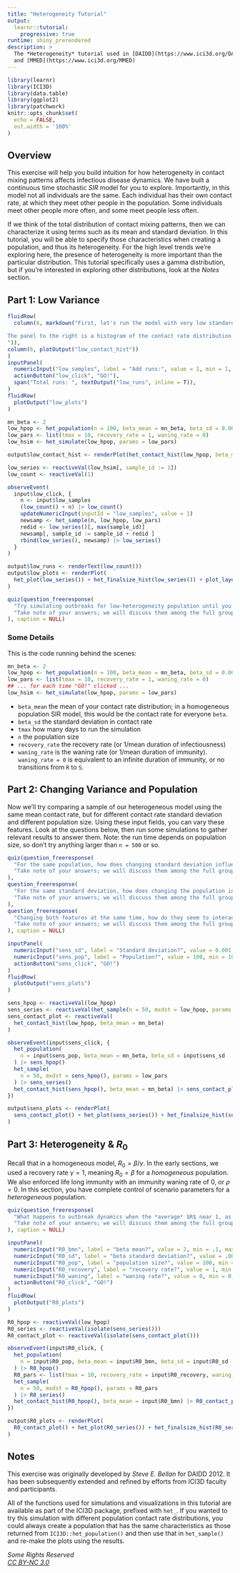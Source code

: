 ```yaml
---
title: "Heterogeneity Tutorial"
output:
  learnr::tutorial:
    progressive: true
runtime: shiny_prerendered
description: >
  The *Heterogeneity* tutorial used in [DAIDD](https://www.ici3d.org/DAIDD)
  and [MMED](https://www.ici3d.org/MMED)
---
```


```r
library(learnr)
library(ICI3D)
library(data.table)
library(ggplot2)
library(patchwork)
knitr::opts_chunk$set(
  echo = FALSE,
  out.width = '100%'
)
```

## Overview

This exercise will help you build intuition for how heterogeneity in contact mixing patterns affects infectious disease dynamics.  We have built a continuous time stochastic *SIR* model for you to explore.  Importantly, in this model not all individuals are the same.  Each individual has their own contact rate, at which they meet other people in the population.  Some individuals meet other people more often, and some meet people less often.

If we think of the total distribution of contact mixing patterns, then we can characterize it using terms such as its mean and standard deviation. In this tutorial, you will be able to specify those characteristics when creating a population, and thus its heterogeneity. For the high level trends we're exploring here, the presence of heterogeneity is more important than the particular distribution. This tutorial specifically uses a gamma distribution, but if you're interested in exploring other distributions, look at the *Notes* section.

## Part 1: Low Variance

```r
fluidRow(
  column(6, markdown("First, let's run the model with very low standard deviation so we can see what happens in a situation that is very similar to the homogeneous population model.  Under these conditions, the underlying model is approximately mimicing the Gillespie algorithm. In turn, for large populations, that approach closely follows the deterministic results from compartmental, ordinary differential equations (ODEs) for the *SIR* model world.

The panel to the right is a histogram of the contact rate distribution. Below, the left plot shows the epidemic time series. The right shows the distribution of outbreak final size (*i.e.* total number of people infected before outbreak is over) from the runs.
")),
column(6, plotOutput("low_contact_hist"))
)
inputPanel(
  numericInput("low_samples", label = "Add runs:", value = 1, min = 1, max = 50, step = 1),
  actionButton("low_click", "GO!"),
  span("Total runs: ", textOutput("low_runs", inline = T)),
)
fluidRow(
  plotOutput("low_plots")
)
```

```r
mn_beta <- 2
low_hpop <- het_population(n = 100, beta_mean = mn_beta, beta_sd = 0.001)
low_pars <- list(tmax = 10, recovery_rate = 1, waning_rate = 0)
low_hsim <- het_simulate(low_hpop, params = low_pars)

output$low_contact_hist <- renderPlot(het_contact_hist(low_hpop, beta_mean = mn_beta))

low_series <- reactiveVal(low_hsim[, sample_id := 1])
low_count <- reactiveVal(1)

observeEvent(
  input$low_click, {
    n <- input$low_samples
    (low_count() + n) |> low_count()
    updateNumericInput(inputId = "low_samples", value = 1)
    newsamp <- het_sample(n, low_hpop, low_pars)
    redid <- low_series()[, max(sample_id)]
    newsamp[, sample_id := sample_id + redid ]
    rbind(low_series(), newsamp) |> low_series()
  }
)

output$low_runs <- renderText(low_count())
output$low_plots <- renderPlot(
  het_plot(low_series()) + het_finalsize_hist(low_series()) + plot_layout(ncol = 2)
)
```

```r
quiz(question_freeresponse(
  "Try simulating outbreaks for low-heterogeneity population until you have at least 50 samples. How would you describe the distribution of outbreak time series and final sizes?",
  "Take note of your answers; we will discuss them among the full group."
), caption = NULL)
```

### Some Details

This is the code running behind the scenes:

```r
mn_beta <- 2
low_hpop <- het_population(n = 100, beta_mean = mn_beta, beta_sd = 0.001)
low_pars <- list(tmax = 10, recovery_rate = 1, waning_rate = 0)
## ... for each time "GO!" clicked ...
low_hsim <- het_simulate(low_hpop, params = low_pars)
```

 - `beta_mean` the mean of your contact rate distribution; in a homogeneous population SIR model, this would be the contact rate for everyone `beta`.
 - `beta_sd` the standard deviation in contact rate
 - `tmax` how many days to run the simulation
 - `n` the population size
 - `recovery_rate` the recovery rate (or 1/mean duration of infectiousness)
 - `waning_rate` is the waning rate (or 1/mean duration of immunity). `waning_rate = 0` is equivalent to an infinite duration of immunity, or no transitions from `R` to `S`.

## Part 2: Changing Variance and Population

Now we'll try comparing a sample of our heterogeneous model using the same mean contact rate, but for different contact rate standard deviation and different population size. Using these input fields, you can vary these features. Look at the questions below, then run some simulations to gather relevant results to answer them. Note: the run time depends on population size, so don't try anything larger than `n = 500` or so. 

```r
quiz(question_freeresponse(
  "For the same population, how does changing standard deviation influence the distribution of outbreak time series and final sizes?",
  "Take note of your answers; we will discuss them among the full group."
),
question_freeresponse(
  "For the same standard deviation, how does changing the population influence the distribution of outbreak time series and final sizes?",
  "Take note of your answers; we will discuss them among the full group."
),
question_freeresponse(
  "Changing both features at the same time, how do they seem to interact?",
  "Take note of your answers; we will discuss them among the full group."
), caption = NULL)
```

```r
inputPanel(
  numericInput("sens_sd", label = "Standard deviation?", value = 0.001, min = 0.0001, max = 1),
  numericInput("sens_pop", label = "Population?", value = 100, min = 10, max = 500, step = 1),
  actionButton("sens_click", "GO!")
)
fluidRow(
  plotOutput("sens_plots")
)
```

```r
sens_hpop <- reactiveVal(low_hpop)
sens_series <- reactiveVal(het_sample(n = 50, mxdst = low_hpop, params = low_pars))
sens_contact_plot <- reactiveVal(
  het_contact_hist(low_hpop, beta_mean = mn_beta)
)

observeEvent(input$sens_click, {
  het_population(
    n = input$sens_pop, beta_mean = mn_beta, beta_sd = input$sens_sd
  ) |> sens_hpop()
  het_sample(
    n = 50, mxdst = sens_hpop(), params = low_pars
  ) |> sens_series()
  het_contact_hist(sens_hpop(), beta_mean = mn_beta) |> sens_contact_plot()
})

output$sens_plots <- renderPlot(
  sens_contact_plot() + het_plot(sens_series()) + het_finalsize_hist(sens_series()) + plot_layout(ncol = 3)
)
```

## Part 3: Heterogeneity & $R_0$

Recall that in a homogeneous model, $R_0 = \beta/\gamma$. In the early sections, we used a recovery rate $\gamma = 1$, meaning $R_0 = \beta$ for a _homogeneous_ population.  We also enforced life long immunity with an immunity waning rate of 0, or $\rho = 0$. In this section, you have complete control of scenario parameters for a _heterogeneous_ population.

```r
quiz(question_freeresponse(
  "What happens to outbreak dynamics when the *average* $R$ near 1, as heterogeneity increases (i.e. `beta_sd` increases)?",
  "Take note of your answers; we will discuss them among the full group."
), caption = NULL)
```

```r
inputPanel(
  numericInput("R0_bmn", label = "beta mean?", value = 2, min = .1, max = 10),
  numericInput("R0_sd", label = "beta standard deviation?", value = .001, min = 1e-6, max = 10),
  numericInput("R0_pop", label = "population size?", value = 100, min = 10, max = 500, step = 1),
  numericInput("R0_recovery", label = "recovery rate?", value = 1, min = 1e-6, max = 10),
  numericInput("R0_waning", label = "waning rate?", value = 0, min = 0, max = 10),
  actionButton("R0_click", "GO!")
)
fluidRow(
  plotOutput("R0_plots")
)
```


```r
R0_hpop <- reactiveVal(low_hpop)
R0_series <- reactiveVal(isolate(sens_series()))
R0_contact_plot <- reactiveVal(isolate(sens_contact_plot()))

observeEvent(input$R0_click, {
  het_population(
    n = input$R0_pop, beta_mean = input$R0_bmn, beta_sd = input$R0_sd
  ) |> R0_hpop()
  R0_pars <- list(tmax = 10, recovery_rate = input$R0_recovery, waning_rate = input$R0_waning)
  het_sample(
    n = 50, mxdst = R0_hpop(), params = R0_pars
  ) |> R0_series()
  het_contact_hist(R0_hpop(), beta_mean = input$R0_bmn) |> R0_contact_plot()
})

output$R0_plots <- renderPlot(
  R0_contact_plot() + het_plot(R0_series()) + het_finalsize_hist(R0_series()) + plot_layout(ncol = 3)
)
```

## Notes

This exercise was originally developed by *Steve E. Bellan* for DAIDD 2012. It
has been subsequently extended and refined by efforts from ICI3D faculty and
participants.

All of the functions used for simulations and visualizations in this tutorial
are available as part of the ICI3D package, prefixed with `het_`. If you wanted
to try this simulation with different population contact rate distributions,
you could always create a population that has the same characteristics as
those returned from `ICI3D::het_population()` and then use that in
`het_sample()` and re-make the plots using the results.

*Some Rights Reserved*  
*[CC BY-NC 3.0](http://creativecommons.org/licenses/by-nc/3.0/)*
